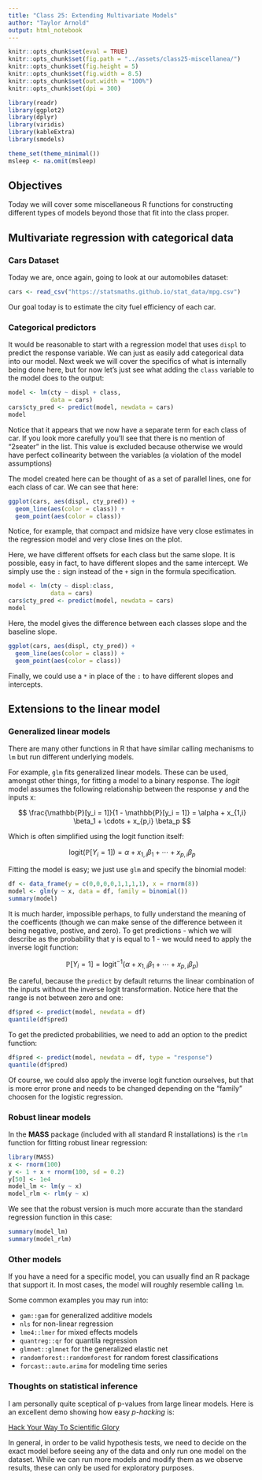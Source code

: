 ```yaml
---
title: "Class 25: Extending Multivariate Models"
author: "Taylor Arnold"
output: html_notebook
---
```


```r
knitr::opts_chunk$set(eval = TRUE)
knitr::opts_chunk$set(fig.path = "../assets/class25-miscellanea/")
knitr::opts_chunk$set(fig.height = 5)
knitr::opts_chunk$set(fig.width = 8.5)
knitr::opts_chunk$set(out.width = "100%")
knitr::opts_chunk$set(dpi = 300)
```

```r
library(readr)
library(ggplot2)
library(dplyr)
library(viridis)
library(kableExtra)
library(smodels)

theme_set(theme_minimal())
msleep <- na.omit(msleep)
```

## Objectives

Today we will cover some miscellaneous R functions for constructing different
types of models beyond those that fit into the class proper.

## Multivariate regression with categorical data

### Cars Dataset

Today we are, once again, going to look at our automobiles dataset:

```r
cars <- read_csv("https://statsmaths.github.io/stat_data/mpg.csv")
```

Our goal today is to estimate the city fuel efficiency of each car.

### Categorical predictors

It would be reasonable to start with a regression model
that uses `displ` to predict the response variable.
We can just as easily add categorical data into our
model. Next week we will cover the specifics of what
is internally being done here, but for now let's just
see what adding the `class` variable to the model does
to the output:

```r
model <- lm(cty ~ displ + class,
            data = cars)
cars$cty_pred <- predict(model, newdata = cars)
model
```

Notice that it appears that we now have a separate term for
each class of car. If you look more carefully you'll see that
there is no mention of "2seater" in the list. This value is
excluded because otherwise we would have perfect collinearity
between the variables (a violation of the model assumptions)

The model created here can be thought of as a set of parallel
lines, one for each class of car. We can see that here:

```r
ggplot(cars, aes(displ, cty_pred)) +
  geom_line(aes(color = class)) +
  geom_point(aes(color = class))
```

Notice, for example, that compact and midsize have very close
estimates in the regression model and very close lines on the
plot.

Here, we have different offsets for each class but the same slope.
It is possible, easy in fact, to have different slopes and the same
intercept. We simply use the `:` sign instead of the `+` sign in
the formula specification.

```r
model <- lm(cty ~ displ:class,
            data = cars)
cars$cty_pred <- predict(model, newdata = cars)
model
```

Here, the model gives the difference between each classes slope and
the baseline slope.

```r
ggplot(cars, aes(displ, cty_pred)) +
  geom_line(aes(color = class)) +
  geom_point(aes(color = class))
```

Finally, we could use a `*` in place of the `:` to have different slopes
and intercepts.

## Extensions to the linear model

### Generalized linear models

There are many other functions in R that have similar calling
mechanisms to `lm` but run different underlying models.

For example, `glm` fits generalized linear models. These can
be used, amongst other things, for fitting a model to a binary
response. The *logit* model assumes the following relationship
between the response y and the inputs x:

$$ \frac{\mathbb{P}[y_i = 1]}{1 - \mathbb{P}[y_i = 1]} = \alpha + x_{1,i} \beta_1 + \cdots + x_{p,i} \beta_p  $$

Which is often simplified using the logit function itself:

$$ \text{logit}(\mathbb{P}[Y_i = 1]) = \alpha + x_{1,i} \beta_1 + \cdots + x_{p,i} \beta_p $$

Fitting the model is easy; we just use `glm` and specify the
binomial model:

```r
df <- data_frame(y = c(0,0,0,0,1,1,1,1), x = rnorm(8))
model <- glm(y ~ x, data = df, family = binomial())
summary(model)
```

It is much harder, impossible perhaps, to fully understand the
meaning of the coefficents (though we can make sense of the
difference between it being negative, postive, and zero). To
get predictions - which we will describe as the probability
that y is equal to 1 - we would need to apply the inverse
logit function:

$$ \mathbb{P}[Y_i = 1] = \text{logit}^{-1} (\alpha + x_{1,i} \beta_1 + \cdots + x_{p,i} \beta_p) $$

Be careful, because the `predict` by default returns the linear
combination of the inputs without the inverse logit transformation.
Notice here that the range is not between zero and one:

```r
df$pred <- predict(model, newdata = df)
quantile(df$pred)
```

To get the predicted probabilities, we need to add an option to
the predict function:

```r
df$pred <- predict(model, newdata = df, type = "response")
quantile(df$pred)
```

Of course, we could also apply the inverse logit function
ourselves, but that is more error prone and needs to be
changed depending on the "family" choosen for the logistic
regression.

### Robust linear models

In the **MASS** package (included with all standard R
installations) is the `rlm` function for fitting robust
linear regression:

```r
library(MASS)
x <- rnorm(100)
y <- 1 + x + rnorm(100, sd = 0.2)
y[50] <- 1e4
model_lm <- lm(y ~ x)
model_rlm <- rlm(y ~ x)
```

We see that the robust version is much more accurate than
the standard regression function in this case:

```r
summary(model_lm)
summary(model_rlm)
```

### Other models

If you have a need for a specific model, you can usually
find an R package that support it. In most cases, the model
will roughly resemble calling `lm`.

Some common examples you may run into:

- `gam::gam` for generalized additive models
- `nls` for non-linear regression
- `lme4::lmer` for mixed effects models
- `quantreg::qr` for quantila regression
- `glmnet::glmnet` for the generalized elastic net
- `randomforest::randomforest` for random forest classifications
- `forcast::auto.arima` for modeling time series

### Thoughts on statistical inference

I am personally quite sceptical of p-values from large linear models.
Here is an excellent demo showing how easy *p-hacking* is:

[Hack Your Way To Scientific Glory](https://fivethirtyeight.com/features/science-isnt-broken/#part1)

In general, in order to be valid hypothesis tests, we need to decide
on the exact model before seeing any of the data and only run one
model on the dataset. While we can run more models and modify them
as we observe results, these can only be used for exploratory purposes.











